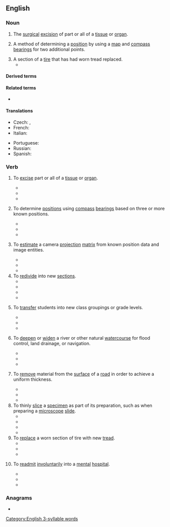 ==English==

===Noun===
{{en-noun}}
{{wikipedia}}

# {{lb|en|medicine}} The [[surgical]] [[excision]] of part or all of a [[tissue]] or [[organ]].
# {{lb|en|surveying}} A method of determining a [[position]] by using a [[map]] and [[compass]] [[bearing]]s for two additional points.
# A section of a [[tire]] that has had worn tread replaced.
#* {{quote-journal|work=Popular Mechanics|title=Tire Doctor|year=1955|month=April|page=238|volume=103|number=4|author=James Joseph|passage=A bruised carcass can often be saved by investing $11.00 in a '''resection'''.}}

====Derived terms====
{{der2|lang=en
|reresection
|resectional
|abdominoperineal resection
|postresection
|pneumoresection}}

====Related terms====
* {{l|en|resectoscope}}

====Translations====
{{trans-top|surgical excision}}
* Czech: {{t+|cs|resekce|f}}, {{t|cs|vyříznutí|n}}
* French: {{t+|fr|résection}}
* Italian: {{t+|it|resezione}}
{{trans-mid}}
* Portuguese: {{t|pt|resecção}}
* Russian: {{t+|ru|резекция|f}}
* Spanish: {{t|es|resección}}
{{trans-bottom}}

===Verb===
{{en-verb}}

# {{lb|en|medicine}} To [[excise]] part or all of a [[tissue]] or [[organ]].
#* {{quote-book|title=Manual of Aesthetic Surgery|author=Werner Mang|year=2011|page=167|ISBN=354078795X|passage=Most articles published after this date, however, mention the '''resectioning''' of fat around the eyes as an essential constituent of corrective lid surgery.}}
#* {{quote-book|title=Ruin Nation: Destruction and the American Civil War|author=Megan Kate Nelson|year=2012|page=177|ISBN=0820342513|passage=...these problems and the overwhelming numbers of wounded men flooding into hospitals after battles meant that amputations and '''resectioning''' of joints (the removal of bones) became standard protocol.}}
#* {{quote-book|title=Right or Wrong: The Memoirs of Lord Bell|author=Tim Bell|year=2014|page=183|ISBN=1472909372|passage=Anyway, they did the operation, removed a huge lump, '''resectioned''' my colon, and gave me the news that they thought that the tumour hadn't spread.}}
# {{lb|en|surveying}} To determine [[positions]] using [[compass]] [[bearing]]s based on three or more known positions.
#* {{quote-book|title=University of Texas Record - Volume 11|year=1913|page=454|passage=The Senior class was drilled in the use of the plane table; in '''resectioning''' on unknown points, the "three point problem," etc.}}
#* {{quote-book|title=Michigan Engineers Annual - Volumes 36-37|year=1918|page=125|passage=After construction of earthwork is completed the work should be '''resectioned''' and the estimates for final payment made according to the information thus obtained.}}
#* {{quote-book|title=Plane and Geodetic Surveying, Second Edition|author=Aylmer Johnson|year=2014|page=27|ISBN=1466589566|passage=For an independent check of the work, and a better indication of its accuracy, the point should be '''resectioned''', as described in the next section.}}
# {{lb|en|digital image processing}} To [[estimate]] a camera [[projection]] [[matrix]] from known position data and image entities.
#* {{quote-book|title=Multiple View Geometry in Computer Vision|author=Richard Hartley & ‎Andrew Zisserman|year=2004|page=537|ISBN=1139449141|passage=The camera matrices and 3D structure are then computed for the frames 1-2-3-4, for example by first '''resectioning''' and then bundle adjustment.}}
#* {{quote-book|title=Intelligent Science and Intelligent Data Engineering|author=Yanning Zhang, ‎Zhi-Hua Zhou, & ‎Changshui Zhang|year=2012|page=459|ISBN=364231919X|passage=Based on the convex cone, they give a further improved method for homography and camera '''resectioning''''.}}
#* {{quote-book|title=Video Registration|author=Mubarak Shah & ‎Rakesh Kumar|year=2013|page=24|ISBN=1461504597|passage=The cost can be immediately reduced by only using key frames for the initial reconstruction, and then '''resectioning''' the other frames.}}
# To [[redivide]] into new [[section]]s.
#* {{quote-book|title=Journal of the House of Representatives of the State of Vermont|year=1879|page=121|passage=Also that the bill be '''resectioned''' to conform to the several amendments ; Which amendments were severally agreed to, and the bill as amended read the third time and passed.}}
#* {{quote-book|title=Reports of Cases Determined in the Circuit Court of the United States for the First Circuit from May term 1869 to May term 1878|author=‎Nathan Clifford & ‎William Henry Clifford|year=1880|page=27|passage=Mr. Dana '''resectioned''' the text, and added marginal titles; a work of much labor, not called for by his contract, and performed solely for the good of the book.}}
#* {{quote-book|title=Antiaircraft Journal - Volume 34|year=1910|page=176|passage=The projectiles were cleaned and weighed, and the powder blended, '''resectioned''' and reweighed by each of the companies who used it.}}
#* {{quote-book|title=Realizations|author=Martin Meisel|year=2014|page=181|ISBN=1400856094|passage=Henry Bishop's Weber-influenced score for Manfred entails a good deal of '''resectioning''' of the text, and is quite operatic in character.}}
# {{lb|en|education}} To [[transfer]] students into new class groupings or grade levels.
#* {{quote-book|title=Educational Review - Volume 69|author=Nicholas Murray Butler, ‎Frank Pierrepont Graves, & ‎William McAndrew|year=1925|page=153|passage=In connection with a scheme of '''resectioning''', a number of questions naturally present themselves. When the students complete their first term or first year of the subject in the most efficient, intermediate, and least efficient sections, what process of equalization is going to occur at the beginning of the second term or year?}}
#* {{quote-book|title=West Point; America's power fraternity|author=K. Bruce Galloway & ‎Robert Bowie Johnson|year=1973|page=71|passage=This is easily understandable when, with '''resectioning''', a cadet is offered the opportunity to underperform with the only punishment being an easier class!}}
#* {{quote-book|title=For Brotherhood and Duty|author=Brian R. McEnany|year=2015|page=37|ISBN=0813160634|passage=Tully's class was initially assigned to sections alphabetically and then '''resectioned''' later in the year according to academic merit.}}
# {{lb|en|civil engineering}} To [[deepen]] or [[widen]] a river or other natural [[watercourse]] for flood control, land drainage, or navigation.
#* {{quote-book|title=The Hydrology of the UK: A Study of Change|author=Mike Acreman|year=2012|page=70|ISBN=1134661339|passage=In England and Wales, this has resulted in significant regional variations (Table 3.4) with the Anglian region returning the highest proportions of embanked and '''resectioned''' river channels.}}
#* {{quote-book|title=River Conservation and Management|author=Philip Boon & ‎Paul Raven|year=2012|page=86|ISBN=0470682086|passage=The second case study illustrates the opportunities for linking data from different monitoring schemes by examining the relationship between two potential stressors: organic pollution and '''resectioning''' of the river channel.}}
#* {{quote-book|title=Hydro-Environmental Analysis: Freshwater Environments|author=James L. Martin|year=2013|page=213|ISBN=1482206080|passage='''Resectioned''' rivers are commonly trapezoidal and wider and deeper than natural rivers.}}
# {{lb|en|civil engineering|chiefly|India}} To [[remove]] material from the [[surface]] of a [[road]] in order to achieve a uniform thickness.
#* {{quote-book|title=Report on the Administration of Burma|author=Burma Rights Movement for Action|year=1908|page=54|passage=The road from Periwegon to Ananbaw was '''resectioned''' and raised in places.}}
#* {{quote-book|title=Report on the Municipal Administration of Calcutta|year=1911|page=xv|passage=...a very large quantity of metal obtained by '''resectioning''' and cutting down roads to the regulation camber was used in repairs.}}
#* {{quote-book|title=P. W. D. Handbook, Bombay|author=‎E. L. Marryat|year=1960|passage=The quantity of asphalt used will vary with the nature of the work. Where no '''resectioning''' of the road is necessary, i.e., where the new 2" layer is uniform in thickness on the picked up old surface 0-9cwt, or 100lbs. per 100 sq. ft. will be sufficient, as the binding material in the old surface works up through the new metal.}}
# To thinly [[slice]] a [[specimen]] as part of its preparation, such as when preparing a [[microscope]] [[slide]].
#* {{quote-book|title=Canadian Journal of Soil Science - Volume 51|year=1971|page=247|passage=Mounting with Lakeside-70 thermoplastic cement was used extensively but it was too brittle, caused occasional plucking of sand grains during grinding and polishing, and was not strong enough to hold the mounted specimen during '''resectioning'''; its thermoplastic requirements caused warping of specimens.}}
#* {{quote-book|title=Cellular and Molecular Methods in Neuroscience Research|author=Adalberto Merighi & ‎Giorgio Carmignoto|year=2007|page=193|ISBN=0387224602|passage=After fixation, the 400-μm-thick slice should be '''resectioned''' into 50-μm thick sections for further histological processing.}}
#* {{quote-book|title=Intracellular Staining in Neurobiology|author=Stanley B. Kater & ‎Charles Nicholson|year=2012|page=79|ISBN=3642871232|passage=Correlating very small isolated profiles by either method was difficult because of distortions caused by '''resectioning''' and the heating of the plastic by the electron beam.}}
#* {{quote-book|title=Bone Histology of Fossil Tetrapods|author=Kevin Padian & ‎Ellen-Thérèse Lamm|year=2013|page=59|ISBN=0520273524|passage=They include a critical step of vacuum embedding the specimen, as well as cutting and mounting individual serial sections, as opposed to the traditional method described of preparing and mounting an entire block followed by '''resectioning''' to produce a thinner mounted sample (Neese 2004).}}
# To [[replace]] a worn section of tire with new [[tread]].
#* {{quote-book|title=The Goodrich - Volumes 3-4|author=B.F. Goodrich Company|year=1913|page=97|passage=Where, however, this chafing extends through the fabric or by reason of an aggravated skid,—the fabric is ground through at any point, '''resectioning''' would be necessary in addition.}}
#* {{quote-book|title=Problems of American Small Business - Parts 16-24|author=United States Congress Senate Special Committee to Study Problems of American Small Business|year=1943|page=2515|passage=So far as our company-owned stores are concerned, we mount tires, new. tires, that are purchased and arrange for the repair or recapping or '''resectioning''' of tires that are brought to us. We do not own or operate molds or equipment for '''resectioning''' or recapping tires.}}
#* {{quote-book|title=Board of Contract appeals decisions - Volume 69, Issue 2|year=1970|page=28|passage=After the incident, appellant did have the damaged tire '''resectioned''' at a cost of $204.00.}}
# {{lb|en|UK|AU|NZ}} To [[readmit]] [[involuntary|involuntarily]] into a [[mental]] [[hospital]].
#* {{quote-book|title=Legal Action: The Bulletin of the Legal Action Group|year=2002|page=12|passage=According to Dyson LJ, mental health professionals will be acting unlawfully in '''resectioning''' a patient following discharge by a tribunal if 'the sole or principal ground on which they rely is one which in substance has been rejected by the tribunal.'}}
#* {{quote-book|title=The Fourth Helen of the Apocalypse!|author=Simon Richard Lee|year=2009|page=28|ISBN=1409294838|passage=After just three weeks at home, with yet more 'abuse in the community' I am '''resectioned''', and Helen re-admitted the same night.}}
#* {{quote-book|title=Ship of Fools|author=Rod Madocks|year=2013|ISBN=1907869891|passage=He argued that the only way that his client could be retained in the hospital was if she was '''resectioned''' altogether. To be assessed for a new section she had to show fresh evidence of mental disorder and risk to others.}}

===Anagrams===
* {{anagrams|en|erections|isocenter|isocentre|necrotise|neoterics|secretion|tricosene}}

[[Category:English 3-syllable words]]